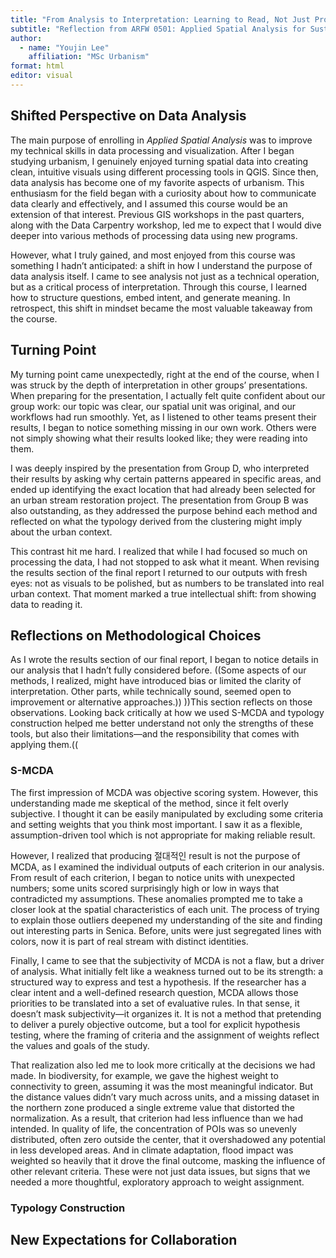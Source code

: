 ```yaml
---
title: "From Analysis to Interpretation: Learning to Read, Not Just Process"
subtitle: "Reflection from ARFW 0501: Applied Spatial Analysis for Sustainable Urban Development"
author:
  - name: "Youjin Lee"
    affiliation: "MSc Urbanism"
format: html
editor: visual
---
```


## Shifted Perspective on Data Analysis

The main purpose of enrolling in *Applied Spatial Analysis* was to improve my technical skills in data processing and visualization. After I began studying urbanism, I genuinely enjoyed turning spatial data into creating clean, intuitive visuals using different processing tools in QGIS. Since then, data analysis has become one of my favorite aspects of urbanism. This enthusiasm for the field began with a curiosity about how to communicate data clearly and effectively, and I assumed this course would be an extension of that interest. Previous GIS workshops in the past quarters, along with the Data Carpentry workshop, led me to expect that I would dive deeper into various methods of processing data using new programs.

However, what I truly gained, and most enjoyed from this course was something I hadn't anticipated: a shift in how I understand the purpose of data analysis itself. I came to see analysis not just as a technical operation, but as a critical process of interpretation. Through this course, I learned how to structure questions, embed intent, and generate meaning. In retrospect, this shift in mindset became the most valuable takeaway from the course.

## Turning Point

My turning point came unexpectedly, right at the end of the course, when I was struck by the depth of interpretation in other groups' presentations. When preparing for the presentation, I actually felt quite confident about our group work: our topic was clear, our spatial unit was original, and our workflows had run smoothly. Yet, as I listened to other teams present their results, I began to notice something missing in our own work. Others were not simply showing what their results looked like; they were reading into them.

I was deeply inspired by the presentation from Group D, who interpreted their results by asking why certain patterns appeared in specific areas, and ended up identifying the exact location that had already been selected for an urban stream restoration project. The presentation from Group B was also outstanding, as they addressed the purpose behind each method and reflected on what the typology derived from the clustering might imply about the urban context.

This contrast hit me hard. I realized that while I had focused so much on processing the data, I had not stopped to ask what it meant. When revising the results section of the final report I returned to our outputs with fresh eyes: not as visuals to be polished, but as numbers to be translated into real urban context. That moment marked a true intellectual shift: from showing data to reading it.

## Reflections on Methodological Choices

As I wrote the results section of our final report, I began to notice details in our analysis that I hadn’t fully considered before. ((Some aspects of our methods, I realized, might have introduced bias or limited the clarity of interpretation. Other parts, while technically sound, seemed open to improvement or alternative approaches.)) ))This section reflects on those observations. Looking back critically at how we used S-MCDA and typology construction helped me better understand not only the strengths of these tools, but also their limitations—and the responsibility that comes with applying them.((

### S-MCDA

The first impression of MCDA was objective scoring system. However, this understanding made me skeptical of the method, since it felt overly subjective. I thought it can be easily manipulated by excluding some criteria and setting weights that you think most important. I saw it as a flexible, assumption-driven tool which is not appropriate for making reliable result.

However, I realized that producing 절대적인 result is not the purpose of MCDA, as I examined the individual outputs of each criterion in our analysis. From result of each criterion, I began to notice units with unexpected numbers; some units scored surprisingly high or low in ways that contradicted my assumptions. These anomalies prompted me to take a closer look at the spatial characteristics of each unit. The process of trying to explain those outliers deepened my understanding of the site and finding out interesting parts in Senica. Before, units were just segregated lines with colors, now it is part of real stream with distinct identities.

Finally, I came to see that the subjectivity of MCDA is not a flaw, but a driver of analysis. What initially felt like a weakness turned out to be its strength: a structured way to express and test a hypothesis. If the researcher has a clear intent and a well-defined research question, MCDA allows those priorities to be translated into a set of evaluative rules. In that sense, it doesn't mask subjectivity—it organizes it. It is not a method that pretending to deliver a purely objective outcome, but a tool for explicit hypothesis testing, where the framing of criteria and the assignment of weights reflect the values and goals of the study.

That realization also led me to look more critically at the decisions we had made. In biodiversity, for example, we gave the highest weight to connectivity to green, assuming it was the most meaningful indicator. But the distance values didn’t vary much across units, and a missing dataset in the northern zone produced a single extreme value that distorted the normalization. As a result, that criterion had less influence than we had intended. In quality of life, the concentration of POIs was so unevenly distributed, often zero outside the center, that it overshadowed any potential in less developed areas. And in climate adaptation, flood impact was weighted so heavily that it drove the final outcome, masking the influence of other relevant criteria. These were not just data issues, but signs that we needed a more thoughtful, exploratory approach to weight assignment.

### Typology Construction

## New Expectations for Collaboration
